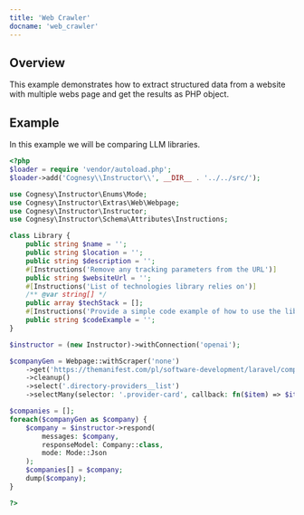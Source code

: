 ---
title: 'Web Crawler'
docname: 'web_crawler'
---

## Overview

This example demonstrates how to extract structured data from a website with multiple
webs page and get the results as PHP object.

## Example

In this example we will be comparing LLM libraries.

```php
<?php
$loader = require 'vendor/autoload.php';
$loader->add('Cognesy\\Instructor\\', __DIR__ . '../../src/');

use Cognesy\Instructor\Enums\Mode;
use Cognesy\Instructor\Extras\Web\Webpage;
use Cognesy\Instructor\Instructor;
use Cognesy\Instructor\Schema\Attributes\Instructions;

class Library {
    public string $name = '';
    public string $location = '';
    public string $description = '';
    #[Instructions('Remove any tracking parameters from the URL')]
    public string $websiteUrl = '';
    #[Instructions('List of technologies library relies on')]
    /** @var string[] */
    public array $techStack = [];
    #[Instructions('Provide a simple code example of how to use the library')]
    public string $codeExample = '';
}

$instructor = (new Instructor)->withConnection('openai');

$companyGen = Webpage::withScraper('none')
    ->get('https://themanifest.com/pl/software-development/laravel/companies?page=1')
    ->cleanup()
    ->select('.directory-providers__list')
    ->selectMany(selector: '.provider-card', callback: fn($item) => $item->asMarkdown(), limit: 3);

$companies = [];
foreach($companyGen as $company) {
    $company = $instructor->respond(
        messages: $company,
        responseModel: Company::class,
        mode: Mode::Json
    );
    $companies[] = $company;
    dump($company);
}

?>
```

